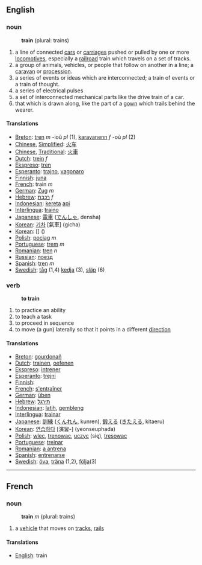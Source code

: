 ==English==
=== noun ===
:'''train''' (plural: trains)
#a line of connected [[car]]s or [[carriage]]s pushed or pulled by one or more [[locomotive]]s, especially a [[railroad]] train which travels on a set of tracks.
#a group of animals, vehicles, or people that follow on another in a line; a [[caravan]] or [[procession]].
#a series of events or ideas which are interconnected; a train of events or a train of thought.
#a series of electrical pulses
#a set of interconnected mechanical parts like the drive train of a car.
#that which is drawn along, like the part of a [[gown]] which trails behind the wearer.

==== Translations ====
*[[Breton]]: [[tren]] ''m'' -ioù ''pl'' (1), [[karavanenn]] ''f'' -où ''pl'' (2)
*[[Chinese]], [[Simplified]]: [[火车]]
*[[Chinese]], [[Traditional]]: [[火車]]
*[[Dutch]]: [[trein]] ''f''
*[[Ekspreso]]: [[tren]]
*[[Esperanto]]: [[trajno]], [[vagonaro]]
*[[Finnish]]: [[juna]]
*[[French]]: train ''m''
*[[German]]: [[Zug]] ''m''
*[[Hebrew]]: [[רכבת]] ''f''
*[[Indonesian]]: [[kereta]] [[api]]
*[[Interlingua]]: [[traino]]
*[[Japanese]]: [[電車]] ([[でんしゃ]], densha)
*[[Korean]]: [[기차]] [氣車] (gicha)
*[[Korean]]: [[]] [] ()
*[[Polish]]: [[pociąg]] ''m''
*[[Portuguese]]: [[trem]] ''m''
*[[Romanian]]: [[tren]] ''n''
*[[Russian]]: [[поезд]]
*[[Spanish]]: [[tren]] ''m''
*[[Swedish]]: [[tåg]] (1,4) [[kedja]] (3), [[släp]] (6)

=== verb ===
:'''to train'''
# to practice an ability
# to teach a task
# to proceed in sequence
# to move (a gun) laterally so that it points in a different [[direction]]

==== Translations ====
*[[Breton]]: [[gourdonañ]]
*[[Dutch]]: [[trainen]], [[oefenen]]
*[[Ekspreso]]: [[intrener]]
*[[Esperanto]]: [[trejni]]
*[[Finnish]]: [[]]
*[[French]]: [[s'entraîner]]
*[[German]]: [[üben]]
*[[Hebrew]]: [[תירגל]]
*[[Indonesian]]: [[latih]], [[gembleng]]
*[[Interlingua]]: [[trainar]]
*[[Japanese]]: [[訓練]] ([[くんれん]], kunren), [[鍛える]] ([[きたえる]], kitaeru)
*[[Korean]]: [[연습하다]] [演習-] (yeonseuphada)
*[[Polish]]: [[wlec]], [[trenowac]], [[uczyc]] (się), [[tresowac]]
*[[Portuguese]]: [[treinar]]
*[[Romanian]]: [[antrena|a antrena]]
*[[Spanish]]: [[entrenarse]]
*[[Swedish]]: [[öva]], [[träna]] (1,2), [[följa]](3)

----

==French==
=== noun ===
:'''train''' ''m'' (plural: trains)
# a [[vehicle]] that moves on [[track]]s, [[rail]]s

==== Translations ====
*[[English]]: train